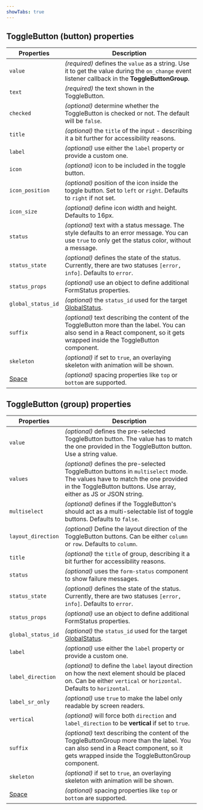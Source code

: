 ```yaml
---
showTabs: true
---
```


## ToggleButton (button) properties

| Properties                                  | Description                                                                                                                                                                     |
| ------------------------------------------- | ------------------------------------------------------------------------------------------------------------------------------------------------------------------------------- |
| `value`                                     | _(required)_ defines the `value` as a string. Use it to get the value during the `on_change` event listener callback in the **ToggleButtonGroup**.                              |
| `text`                                      | _(required)_ the text shown in the ToggleButton.                                                                                                                                |
| `checked`                                   | _(optional)_ determine whether the ToggleButton is checked or not. The default will be `false`.                                                                                 |
| `title`                                     | _(optional)_ the `title` of the input - describing it a bit further for accessibility reasons.                                                                                  |
| `label`                                     | _(optional)_ use either the `label` property or provide a custom one.                                                                                                           |
| `icon`                                      | _(optional)_ icon to be included in the toggle button.                                                                                                                          |
| `icon_position`                             | _(optional)_ position of the icon inside the toggle button. Set to `left` or `right`. Defaults to `right` if not set.                                                           |
| `icon_size`                                 | _(optional)_ define icon width and height. Defaults to 16px.                                                                                                                    |
| `status`                                    | _(optional)_ text with a status message. The style defaults to an error message. You can use `true` to only get the status color, without a message.                            |
| `status_state`                              | _(optional)_ defines the state of the status. Currently, there are two statuses `[error, info]`. Defaults to `error`.                                                           |
| `status_props`                              | _(optional)_ use an object to define additional FormStatus properties.                                                                                                          |
| `global_status_id`                          | _(optional)_ the `status_id` used for the target [GlobalStatus](/uilib/components/global-status).                                                                               |
| `suffix`                                    | _(optional)_ text describing the content of the ToggleButton more than the label. You can also send in a React component, so it gets wrapped inside the ToggleButton component. |
| `skeleton`                                  | _(optional)_ if set to `true`, an overlaying skeleton with animation will be shown.                                                                                             |
| [Space](/uilib/components/space/properties) | _(optional)_ spacing properties like `top` or `bottom` are supported.                                                                                                           |

## ToggleButton (group) properties

| Properties                                  | Description                                                                                                                                                                                      |
| ------------------------------------------- | ------------------------------------------------------------------------------------------------------------------------------------------------------------------------------------------------ |
| `value`                                     | _(optional)_ defines the pre-selected ToggleButton button. The value has to match the one provided in the ToggleButton button. Use a string value.                                               |
| `values`                                    | _(optional)_ defines the pre-selected ToggleButton buttons in `multiselect` mode. The values have to match the one provided in the ToggleButton buttons. Use array, either as JS or JSON string. |
| `multiselect`                               | _(optional)_ defines if the ToggleButton's should act as a multi-selectable list of toggle buttons. Defaults to `false`.                                                                         |
| `layout_direction`                          | _(optional)_ Define the layout direction of the ToggleButton buttons. Can be either `column` or `row`. Defaults to `column`.                                                                     |
| `title`                                     | _(optional)_ the `title` of group, describing it a bit further for accessibility reasons.                                                                                                        |
| `status`                                    | _(optional)_ uses the `form-status` component to show failure messages.                                                                                                                          |
| `status_state`                              | _(optional)_ defines the state of the status. Currently, there are two statuses `[error, info]`. Defaults to `error`.                                                                            |
| `status_props`                              | _(optional)_ use an object to define additional FormStatus properties.                                                                                                                           |
| `global_status_id`                          | _(optional)_ the `status_id` used for the target [GlobalStatus](/uilib/components/global-status).                                                                                                |
| `label`                                     | _(optional)_ use either the `label` property or provide a custom one.                                                                                                                            |
| `label_direction`                           | _(optional)_ to define the `label` layout direction on how the next element should be placed on. Can be either `vertical` or `horizontal`. Defaults to `horizontal`.                             |
| `label_sr_only`                             | _(optional)_ use `true` to make the label only readable by screen readers.                                                                                                                       |
| `vertical`                                  | _(optional)_ will force both `direction` and `label_direction` to be **vertical** if set to `true`.                                                                                              |
| `suffix`                                    | _(optional)_ text describing the content of the ToggleButtonGroup more than the label. You can also send in a React component, so it gets wrapped inside the ToggleButtonGroup component.        |
| `skeleton`                                  | _(optional)_ if set to `true`, an overlaying skeleton with animation will be shown.                                                                                                              |
| [Space](/uilib/components/space/properties) | _(optional)_ spacing properties like `top` or `bottom` are supported.                                                                                                                            |
